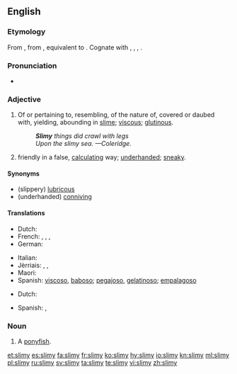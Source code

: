 ==English==

===Etymology===
From {{etyl|enm|en}}, from {{etyl|ang|en}} {{term/t|ang|slīmiġ||slimy}}, equivalent to {{suffix|slime|y}}. Cognate with {{etyl|nl|-}} {{term|slijmig|lang=nl}}, {{term|slijmerig||slimy|lang=nl}}, {{etyl|de|-}} {{term|schleimig||slimy|lang=de}}, {{etyl|sv|-}} {{term|slemmig||slimy|lang=sv}}.

===Pronunciation===
* {{IPA|/ˈslaɪ.mi/}}
*: {{rhymes|aɪmi}}

===Adjective===
{{en-adj|er}}

# Of or pertaining to, resembling, of the nature of, covered or daubed with, yielding, abounding in [[slime]]; [[viscous]]; [[glutinous]].
#: '''''Slimy''' things did crawl with legs ''
#: ''Upon the slimy sea. &mdash;Coleridge.''
# {{context|slang|figuratively|lang=en}} friendly in a false, [[calculating]] way; [[underhanded]]; [[sneaky]].

====Synonyms====
* (slippery) [[lubricous]]
* (underhanded) [[conniving]]

====Translations====
{{trans-top|glutinous}}
* Dutch: {{t|nl|slijmig}}
* French: {{t+|fr|visqueux|m}}, {{t+|fr|visqueuse|f}}, {{t+|fr|gluant|m}}, {{t+|fr|gluante|f}}
* German: {{t|de|schleimig}}
{{trans-mid}}
* Italian: {{t+|it|viscido}}
* Jèrriais: {{t|roa-jer|lîncreux}}, {{t|roa-jer|vâseux}}, {{t|roa-jer|v'lînmeux}}
* Maori: {{t|mi|pūrikoriko}}
* Spanish: [[viscoso]], [[baboso]]; [[pegajoso]], [[gelatinoso]]; [[empalagoso]]
{{trans-bottom}}

{{trans-top|underhanded}}
* Dutch: {{t+|nl|achterbaks}}
{{trans-mid}}
* Spanish: {{t+|es|tramposo|m}}, {{t|es|tramposa|f}}
{{trans-bottom}}

===Noun===
{{en-noun|slimies}}

# A [[ponyfish]].

[[et:slimy]]
[[es:slimy]]
[[fa:slimy]]
[[fr:slimy]]
[[ko:slimy]]
[[hy:slimy]]
[[io:slimy]]
[[kn:slimy]]
[[ml:slimy]]
[[pl:slimy]]
[[ru:slimy]]
[[sv:slimy]]
[[ta:slimy]]
[[te:slimy]]
[[vi:slimy]]
[[zh:slimy]]